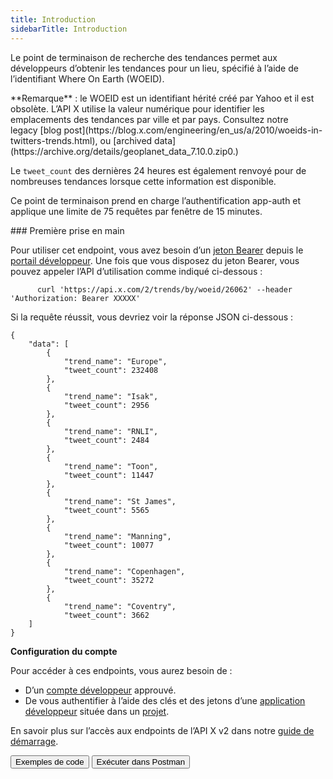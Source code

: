 ```yaml
---
title: Introduction
sidebarTitle: Introduction
---
```



Le point de terminaison de recherche des tendances permet aux développeurs d’obtenir les tendances pour un lieu, spécifié à l’aide de l’identifiant Where On Earth (WOEID).

<Note>
  **Remarque** : le WOEID est un identifiant hérité créé par Yahoo et il est obsolète. L’API X utilise la valeur numérique pour identifier les emplacements des tendances par ville et par pays. Consultez notre legacy [blog post](https://blog.x.com/engineering/en_us/a/2010/woeids-in-twitters-trends.html), ou [archived data](https://archive.org/details/geoplanet_data_7.10.0.zip0.)
</Note>

Le `tweet_count` des dernières 24 heures est également renvoyé pour de nombreuses tendances lorsque cette information est disponible.

Ce point de terminaison prend en charge l’authentification app-auth et applique une limite de 75 requêtes par fenêtre de 15 minutes.

<div id="getting-started">
  ### Première prise en main
</div>

Pour utiliser cet endpoint, vous avez besoin d’un [jeton Bearer](https://developer.x.com/resources/fundamentals/authentication#app-only-authentication-and-oauth-2-0-bearer-token) depuis le [portail développeur](https://developer.x.com/en/portal/dashboard). Une fois que vous disposez du jeton Bearer, vous pouvez appeler l’API d’utilisation comme indiqué ci-dessous :

```
      curl 'https://api.x.com/2/trends/by/woeid/26062' --header 'Authorization: Bearer XXXXX'
```

Si la requête réussit, vous devriez voir la réponse JSON ci-dessous :

```
{
    "data": [
        {
            "trend_name": "Europe",
            "tweet_count": 232408
        },
        {
            "trend_name": "Isak",
            "tweet_count": 2956
        },
        {
            "trend_name": "RNLI",
            "tweet_count": 2484
        },
        {
            "trend_name": "Toon",
            "tweet_count": 11447
        },
        {
            "trend_name": "St James",
            "tweet_count": 5565
        },
        {
            "trend_name": "Manning",
            "tweet_count": 10077
        },
        {
            "trend_name": "Copenhagen",
            "tweet_count": 35272
        },
        {
            "trend_name": "Coventry",
            "tweet_count": 3662
    ]
}
```

**Configuration du compte**

Pour accéder à ces endpoints, vous aurez besoin de :

* D’un [compte développeur](https://developer.x.com/en/portal/petition/essential/basic-info) approuvé.
* De vous authentifier à l’aide des clés et des jetons d’une [application développeur](/fr/resources/fundamentals/developer-apps) située dans un [projet](/fr/resources/fundamentals/projects). 

En savoir plus sur l’accès aux endpoints de l’API X v2 dans notre [guide de démarrage](/fr/x-api/getting-started/getting-access).

<div className="flex space-x-2">
  <Button href="https://github.com/xdevplatform/Twitter-API-v2-sample-code">
    Exemples de code
  </Button>

  <Button href="https://app.getpostman.com/run-collection/9956214-784efcda-ed4c-4491-a4c0-a26470a67400">
    Exécuter dans Postman
  </Button>
</div>